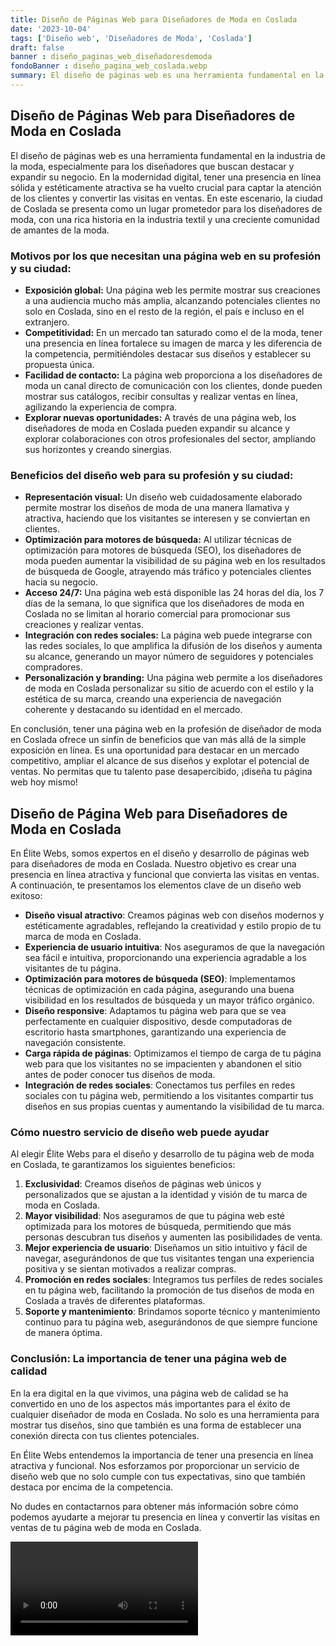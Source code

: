 ```yaml
---
title: Diseño de Páginas Web para Diseñadores de Moda en Coslada
date: '2023-10-04'
tags: ['Diseño web', 'Diseñadores de Moda', 'Coslada']
draft: false
banner : diseño_paginas_web_diseñadoresdemoda
fondoBanner : diseño_pagina_web_coslada.webp
summary: El diseño de páginas web es una herramienta fundamental en la industria de la moda, especialmente para los diseñadores que buscan destacar y expandir su negocio. En la modernidad digital, tener una presencia en línea sólida y estéticamente atractiva se ha vuelto crucial para captar la atención de los clientes y convertir las visitas en ventas. En este escenario, la ciudad de Coslada se presenta como un lugar prometedor para los diseñadores de moda, con una rica historia en la industria textil y una creciente comunidad de amantes de la moda.
---
```


## Diseño de Páginas Web para Diseñadores de Moda en Coslada

El diseño de páginas web es una herramienta fundamental en la industria de la moda, especialmente para los diseñadores que buscan destacar y expandir su negocio. En la modernidad digital, tener una presencia en línea sólida y estéticamente atractiva se ha vuelto crucial para captar la atención de los clientes y convertir las visitas en ventas. En este escenario, la ciudad de Coslada se presenta como un lugar prometedor para los diseñadores de moda, con una rica historia en la industria textil y una creciente comunidad de amantes de la moda.

### Motivos por los que necesitan una página web en su profesión y su ciudad:
- **Exposición global:** Una página web les permite mostrar sus creaciones a una audiencia mucho más amplia, alcanzando potenciales clientes no solo en Coslada, sino en el resto de la región, el país e incluso en el extranjero.
- **Competitividad:** En un mercado tan saturado como el de la moda, tener una presencia en línea fortalece su imagen de marca y les diferencia de la competencia, permitiéndoles destacar sus diseños y establecer su propuesta única.
- **Facilidad de contacto:** La página web proporciona a los diseñadores de moda un canal directo de comunicación con los clientes, donde pueden mostrar sus catálogos, recibir consultas y realizar ventas en línea, agilizando la experiencia de compra.
- **Explorar nuevas oportunidades:** A través de una página web, los diseñadores de moda en Coslada pueden expandir su alcance y explorar colaboraciones con otros profesionales del sector, ampliando sus horizontes y creando sinergias.

### Beneficios del diseño web para su profesión y su ciudad:
- **Representación visual:** Un diseño web cuidadosamente elaborado permite mostrar los diseños de moda de una manera llamativa y atractiva, haciendo que los visitantes se interesen y se conviertan en clientes.
- **Optimización para motores de búsqueda:** Al utilizar técnicas de optimización para motores de búsqueda (SEO), los diseñadores de moda pueden aumentar la visibilidad de su página web en los resultados de búsqueda de Google, atrayendo más tráfico y potenciales clientes hacia su negocio.
- **Acceso 24/7:** Una página web está disponible las 24 horas del día, los 7 días de la semana, lo que significa que los diseñadores de moda en Coslada no se limitan al horario comercial para promocionar sus creaciones y realizar ventas.
- **Integración con redes sociales:** La página web puede integrarse con las redes sociales, lo que amplifica la difusión de los diseños y aumenta su alcance, generando un mayor número de seguidores y potenciales compradores.
- **Personalización y branding:** Una página web permite a los diseñadores de moda en Coslada personalizar su sitio de acuerdo con el estilo y la estética de su marca, creando una experiencia de navegación coherente y destacando su identidad en el mercado.

En conclusión, tener una página web en la profesión de diseñador de moda en Coslada ofrece un sinfín de beneficios que van más allá de la simple exposición en línea. Es una oportunidad para destacar en un mercado competitivo, ampliar el alcance de sus diseños y explotar el potencial de ventas. No permitas que tu talento pase desapercibido, ¡diseña tu página web hoy mismo!

<GifSeo />

<Cta />

## Diseño de Página Web para Diseñadores de Moda en Coslada

En Élite Webs, somos expertos en el diseño y desarrollo de páginas web para diseñadores de moda en Coslada. Nuestro objetivo es crear una presencia en línea atractiva y funcional que convierta las visitas en ventas. A continuación, te presentamos los elementos clave de un diseño web exitoso:

- **Diseño visual atractivo**: Creamos páginas web con diseños modernos y estéticamente agradables, reflejando la creatividad y estilo propio de tu marca de moda en Coslada.
- **Experiencia de usuario intuitiva**: Nos aseguramos de que la navegación sea fácil e intuitiva, proporcionando una experiencia agradable a los visitantes de tu página.
- **Optimización para motores de búsqueda (SEO)**: Implementamos técnicas de optimización en cada página, asegurando una buena visibilidad en los resultados de búsqueda y un mayor tráfico orgánico.
- **Diseño responsive**: Adaptamos tu página web para que se vea perfectamente en cualquier dispositivo, desde computadoras de escritorio hasta smartphones, garantizando una experiencia de navegación consistente.
- **Carga rápida de páginas**: Optimizamos el tiempo de carga de tu página web para que los visitantes no se impacienten y abandonen el sitio antes de poder conocer tus diseños de moda.
- **Integración de redes sociales**: Conectamos tus perfiles en redes sociales con tu página web, permitiendo a los visitantes compartir tus diseños en sus propias cuentas y aumentando la visibilidad de tu marca.

### Cómo nuestro servicio de diseño web puede ayudar

Al elegir Élite Webs para el diseño y desarrollo de tu página web de moda en Coslada, te garantizamos los siguientes beneficios:

1. **Exclusividad**: Creamos diseños de páginas web únicos y personalizados que se ajustan a la identidad y visión de tu marca de moda en Coslada.
2. **Mayor visibilidad**: Nos aseguramos de que tu página web esté optimizada para los motores de búsqueda, permitiendo que más personas descubran tus diseños y aumenten las posibilidades de venta.
3. **Mejor experiencia de usuario**: Diseñamos un sitio intuitivo y fácil de navegar, asegurándonos de que tus visitantes tengan una experiencia positiva y se sientan motivados a realizar compras.
4. **Promoción en redes sociales**: Integramos tus perfiles de redes sociales en tu página web, facilitando la promoción de tus diseños de moda en Coslada a través de diferentes plataformas.
5. **Soporte y mantenimiento**: Brindamos soporte técnico y mantenimiento continuo para tu página web, asegurándonos de que siempre funcione de manera óptima.

### Conclusión: La importancia de tener una página web de calidad

En la era digital en la que vivimos, una página web de calidad se ha convertido en uno de los aspectos más importantes para el éxito de cualquier diseñador de moda en Coslada. No solo es una herramienta para mostrar tus diseños, sino que también es una forma de establecer una conexión directa con tus clientes potenciales.

En Élite Webs entendemos la importancia de tener una presencia en línea atractiva y funcional. Nos esforzamos por proporcionar un servicio de diseño web que no solo cumple con tus expectativas, sino que también destaca por encima de la competencia.

No dudes en contactarnos para obtener más información sobre cómo podemos ayudarte a mejorar tu presencia en línea y convertir las visitas en ventas de tu página web de moda en Coslada.

<Video />

<CtaBot job='Diseñadores de Moda' city='Coslada'/>

<Gmaps query='Coslada+españa+maps' />